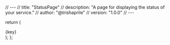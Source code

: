 // ---
// title: "StatusPage"
// description: "A page for displaying the status of your service."
// author: "@trishaprile"
// version: "1.0.0"
// ---

  return (
    <div className="flex justify-center">
      {key}
    </div>
  );
};

<StatusPage key="123" />
